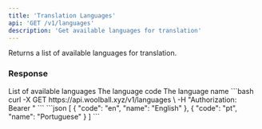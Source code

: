 ```yaml
---
title: 'Translation Languages'
api: 'GET /v1/languages'
description: 'Get available languages for translation'
---
```


Returns a list of available languages for translation.

### Response

<ResponseField name="data" type="array">
  List of available languages
  <Expandable title="Language">
    <ResponseField name="code" type="string">
      The language code
    </ResponseField>
    <ResponseField name="name" type="string">
      The language name
    </ResponseField>
  </Expandable>
</ResponseField>

<RequestExample>
```bash
curl -X GET https://api.woolball.xyz/v1/languages \
  -H "Authorization: Bearer <YOUR_API_KEY>"
```
</RequestExample>

<ResponseExample>
```json
[
  {
    "code": "en",
    "name": "English"
  },
  {
    "code": "pt",
    "name": "Portuguese"
  }
]
```
</ResponseExample>
